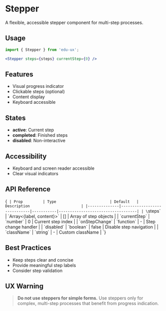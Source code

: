 
<Meta of={StepperStories} />

# Stepper

A flexible, accessible stepper component for multi-step processes.

## Usage

```jsx
import { Stepper } from 'edu-ux';

<Stepper steps={steps} currentStep={0} />
```

## Features

- Visual progress indicator
- Clickable steps (optional)
- Content display
- Keyboard accessible

## States

- **active**: Current step
- **completed**: Finished steps
- **disabled**: Non-interactive

## Accessibility

- Keyboard and screen reader accessible
- Clear visual indicators

## API Reference

<Markdown>{`
| Prop         | Type                        | Default   | Description                       |
|--------------|-----------------------------|-----------|-----------------------------------|
| \`steps\`        | \`Array<{label, content}>\` | []        | Array of step objects             |
| \`currentStep\`  | \`number\`                  | 0         | Current step index                |
| \`onStepChange\` | \`function\`                | -         | Step change handler               |
| \`disabled\`     | \`boolean\`                 | false     | Disable step navigation           |
| \`className\`    | \`string\`                  | -         | Custom className                  |
`}</Markdown>

## Best Practices

- Keep steps clear and concise
- Provide meaningful step labels
- Consider step validation

## UX Warning

> **Do not use steppers for simple forms.**
> Use steppers only for complex, multi-step processes that benefit from progress indication.
